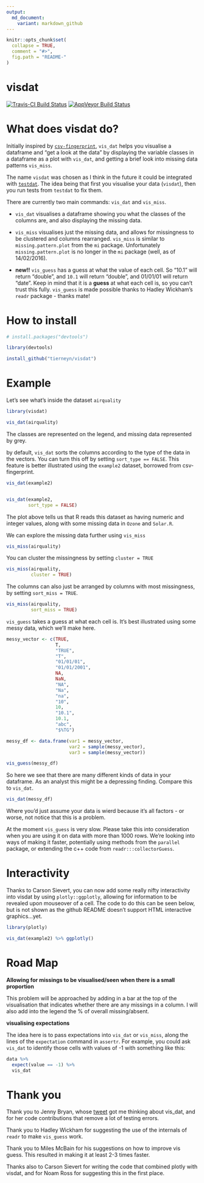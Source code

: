 ```yaml
---
output:
  md_document:
    variant: markdown_github
---
```


<!-- README.md is generated from README.Rmd. Please edit that file -->

```r

knitr::opts_chunk$set(
  collapse = TRUE,
  comment = "#>",
  fig.path = "README-"
)

```

# visdat

<!-- add a TravisCI badge -->
<!-- Add an appVeyor badge -->
[![Travis-CI Build Status](https://travis-ci.org/njtierney/visdat.svg?branch=master)](https://travis-ci.org/njtierney/visdat) [![AppVeyor Build Status](https://ci.appveyor.com/api/projects/status/github/tierneyn/visdat?branch=master&svg=true)](https://ci.appveyor.com/project/tierneyn/visdat)

# What does visdat do?

Initially inspired by [`csv-fingerprint`](https://github.com/setosa/csv-fingerprint), `vis_dat` helps you visualise a dataframe and "get a look at the data" by displaying the variable classes in a dataframe as a plot with `vis_dat`, and getting a brief look into missing data patterns `vis_miss`.

The name `visdat` was chosen as I think in the future it could be integrated with [`testdat`](https://github.com/ropensci/testdat). The idea being that first you visualise your data (`visdat`), then you run tests from `testdat` to fix them.

There are currently two main commands: `vis_dat` and `vis_miss`.

- `vis_dat` visualises a dataframe showing you what the classes of the columns are, and also displaying the missing data.

- `vis_miss` visualises just the missing data, and allows for missingness to be clustered and columns rearranged. `vis_miss` is similar to `missing.pattern.plot` from the `mi` package. Unfortunately `missing.pattern.plot` is no longer in the `mi` package (well, as of 14/02/2016).

- **new!!** `vis_guess` has a guess at what the value of each cell. So "10.1" will return "double", and `10.1` will return "double", and 01/01/01 will return "date". Keep in mind that it is a **guess** at what each cell is, so you can't trust this fully. `vis_guess` is made possible thanks to Hadley Wickham's `readr` package - thanks mate!


# How to install

```r
# install.packages("devtools")

library(devtools)

install_github("tierneyn/visdat")
```

# Example

Let's see what's inside the dataset `airquality`

```r

library(visdat)

vis_dat(airquality)

```

The classes are represented on the legend, and missing data represented by grey. 

by default, `vis_dat` sorts the columns according to the type of the data in the vectors. You can turn this off by setting `sort_type == FALSE`. This feature is better illustrated using the `example2` dataset, borrowed from csv-fingerprint.

```r

vis_dat(example2)


vis_dat(example2, 
        sort_type = FALSE)

```

The plot above tells us that R reads this dataset as having numeric and integer values, along with some missing data in `Ozone` and `Solar.R`.

We can explore the missing data further using `vis_miss`

```r

vis_miss(airquality)

```

You can cluster the missingness by setting `cluster = TRUE`

```r

vis_miss(airquality, 
         cluster = TRUE)

```

The columns can also just be arranged by columns with most missingness, by setting `sort_miss = TRUE`.

```r

vis_miss(airquality,
         sort_miss = TRUE)

```

`vis_guess` takes a guess at what each cell is. It's best illustrated using some messy data, which we'll make here.

```r

messy_vector <- c(TRUE,
                  T,
                  "TRUE",
                  "T",
                  "01/01/01",
                  "01/01/2001",
                  NA,
                  NaN,
                  "NA",
                  "Na",
                  "na",
                  "10",
                  10,
                  "10.1",
                  10.1,
                  "abc",
                  "$%TG")

messy_df <- data.frame(var1 = messy_vector,
                       var2 = sample(messy_vector),
                       var3 = sample(messy_vector))

```


```r

vis_guess(messy_df)

```

So here we see that there are many different kinds of data in your dataframe. As an analyst this might be a depressing finding. Compare this to `vis_dat`.

```r

vis_dat(messy_df)

```

Where you'd just assume your data is wierd because it's all factors - or worse, not notice that this is a problem.

At the moment `vis_guess` is very slow. Please take this into consideration when you are using it on data with more than 1000 rows. We're looking into ways of making it faster, potentially using methods from the `parallel` package, or extending the c++ code from `readr:::collectorGuess`.

# Interactivity

Thanks to Carson Sievert, you can now add some really nifty interactivity into visdat by using `plotly::ggplotly`, allowing for information to be revealed upon mouseover of a cell. The code to do this can be seen below, but is not shown as the github README doesn't support HTML interactive graphics...yet.

```r

library(plotly)

vis_dat(example2) %>% ggplotly()

```

# Road Map

**Allowing for missings to be visualised/seen when there is a small proportion**

This problem will be approached by adding in a bar at the top of the visualisation that indicates whether there are any missings in a column. I will also add into the legend the % of overall missing/absent.

**visualising expectations**

The idea here is to pass expectations into `vis_dat` or `vis_miss`, along the lines of the `expectation` command in `assertr`. For example, you could ask `vis_dat` to identify those cells with values of -1 with something like this:

```r

data %>% 
  expect(value == -1) %>%
  vis_dat

```


# Thank you

Thank you to Jenny Bryan, whose [tweet](https://twitter.com/JennyBryan/status/679011378414268416) got me thinking about vis_dat, and for her code contributions that remove a lot of testing errors.

Thank you to Hadley Wickham for suggesting the use of the internals of `readr` to make `vis_guess` work.

Thank you to Miles McBain for his suggestions on how to improve vis guess. This resulted in making it at least 2-3 times faster.

Thanks also to Carson Sievert for writing the code that combined plotly with visdat, and for Noam Ross for suggesting this in the first place.
